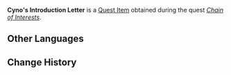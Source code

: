 {{Item Infobox
|id           = 120113
|image        = Item Cyno's Introduction Letter.png
|type         = Quest Items
|description  = A recommendation that Cyno wrote for you. It represents the trust the General Mahamatra places in you.
|source1      = [[Chain of Interests]]
}}
'''Cyno's Introduction Letter''' is a [[Quest Item]] obtained during the quest ''[[Chain of Interests]]''.

==Other Languages==
{{Other Languages
|default_hidden = 1
|en      = Cyno's Introduction Letter
|zhs     = 赛诺的介绍信
|zhs_rm  = Sàinuò de Jièshào-xìn
|zht     = 賽諾的介紹信
|zht_rm  = Sàinuò de Jièshào-xìn
|ja      = セノの紹介状
|ja_rm   = Seno no Shoukaijou
|ko      = 사이노의 소개장
|ko_rm   = Saino-ui Sogaejang
|es      = Carta de presentación de Cyno
|fr      = Lettre d'introduction de Cyno
|ru      = Рекомендательное письмо от Сайно
|th      = จดหมายแนะนำของ Cyno
|th_rm   = 
|vi      = Thư Giới Thiệu Của Cyno
|de      = Cynos Vorstellungsschreiben
|id      = Surat Pengantar Cyno
|pt      = Carta de Apresentação de Cyno
|tr      = Cyno'nun Referans Mektubu
|it      = Lettera di presentazione di Cyno
}}

==Change History==
{{Change History|3.1}}